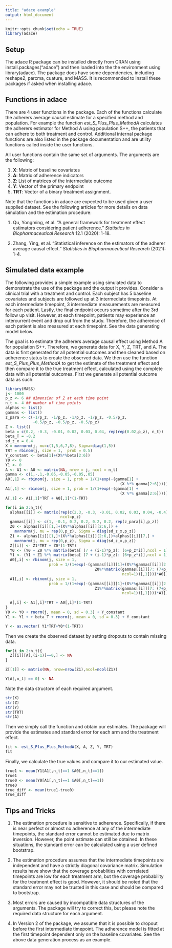 ```yaml
---
title: "adace example"
output: html_document
---
```


```r
knitr::opts_chunk$set(echo = TRUE)
library(adace)
```

## Setup

The adace R package can be installed directly from CRAN using 
install.packages("adace") and then loaded into the the environment using 
library(adace). The package does have some dependencies, including reshape2, 
parcma, cuature, and MASS. It is recommended to install these packages 
if asked when installing adace.


## Functions in adace

There are 4 user functions in the package. Each of the functions calculate the 
adherers average causal estimate for a specified method and population. 
For example the function *est_S_Plus_Plus_MethodA* calculates the adherers 
estimator for Method A using population S++, the patients that can adhere to 
both treatment and control. Additional internal package functions are also 
listed in the package documentation and are utility functions called inside 
the user functions.

All user functions contain the same set of arguments. The arguments are 
the following:

1. **X**: Matrix of baseline covariates
2. **A**: Matrix of adherence indicators
3. **Z**: List of matrices of the intermediate outcome
4. **Y**: Vector of the primary endpoint
5. **TRT**: Vector of a binary treatment assignment.

Note that the functions in adace are expected to be used given a user supplied 
dataset. See the following articles for more details on data simulation and 
the estimation procedure:

1. Qu, Yongming, et al. "A general framework for treatment effect estimators 
considering patient adherence." *Statistics in Biopharmaceutical Research* 12.1 
(2020): 1-18.

2. Zhang, Ying, et al. "Statistical inference on the estimators of the adherer 
average causal effect." *Statistics in Biopharmaceutical Research* (2021): 1-4.


## Simulated data example

The following provides a simple example using simulated data to demonstrate the
use of the package and the output it provides. Consider a clinical trial with a 
treatment and control. Each subject has 5 baseline covariates and subjects are 
followed up at 3 intermediate timepoints. At each intermediate timepoint, 3 
intermediate measurements are measured for each patient. Lastly, the final 
endpoint occurs sometime after the 3rd follow up visit. However, at each 
timepoint, patients may experience an intercurrent event and drop out from the 
study. Therefore, the adherence of each patient is also measured at each 
timepoint. See the data generating model below.

The goal is to estimate the adherers average causal effect using Method A for 
population S++. Therefore, we generate data for X, Y, Z, TRT, and A. 
The data is first generated for all potential outcomes and then cleaned based on
adherence status to create the observed data. We then use the function 
*est_S_Plus_Plus_MethodA* to get the estimate of the treatment effect and then 
compare it to the true treatment effect, calculated using the complete data with
all potential outcomes. First we generate all potential outcome data as such:

```r
library(MASS)
j<- 1000
p_z <- 6 ## dimension of Z at each time point
n_t <- 4 ## number of time points
alphas <- list()
gammas <- list()
z_para <- c(-1/p_z, -1/p_z, -1/p_z, -1/p_z, -0.5/p_z,
            -0.5/p_z, -0.5/p_z, -0.5/p_z)
Z <- list()
beta = c(0.2, -0.3, -0.01, 0.02, 0.03, 0.04, rep(rep(0.02,p_z), n_t))
beta_T = -0.2
sd_z_x = 0.4
X = mvrnorm(j, mu=c(1,5,6,7,8), Sigma=diag(1,5))
TRT = rbinom(j, size = 1,  prob = 0.5)
Y_constant <- beta[1]+(X%*%beta[2:6])
Y0 <- 0
Y1 <- 0
A <- A1 <- A0 <- matrix(NA, nrow = j, ncol = n_t)
gamma <- c(1,-.1,-0.05,-0.05,-0.05,.05)
A0[,1] <- rbinom(j, size = 1, prob = 1/(1+exp(-(gamma[1] + 
                                                  (X %*% gamma[2:6])))))
A1[,1] <- rbinom(j, size = 1, prob = 1/(1+exp(-(gamma[1] + 
                                                  (X %*% gamma[2:6])))))
A[,1] <- A1[,1]*TRT + A0[,1]*(1-TRT)

for(i in 2:n_t){
  alphas[[i]] <- matrix(rep(c(2.3, -0.3, -0.01, 0.02, 0.03, 0.04, -0.4),p_z),
                        ncol=p_z)
  gammas[[i]] <- c(1, -0.1, 0.2, 0.2, 0.2, 0.2, rep(z_para[i],p_z))
  Z0 <- alphas[[i]][1,]+(X%*%alphas[[i]][2:6,]) + 
    mvrnorm(j, mu = rep(0,p_z), Sigma = diag(sd_z_x,p_z))
  Z1 <- alphas[[i]][1,]+(X%*%alphas[[i]][2:6,])+alphas[[i]][7,] +
    mvrnorm(j, mu = rep(0,p_z), Sigma = diag(sd_z_x,p_z))
  Z[[i]] <- Z1*TRT + Z0*(1-TRT)
  Y0 <- (Y0 + Z0 %*% matrix(beta[ (7 + (i-1)*p_z): (6+p_z*i)],ncol = 1) )[,1]
  Y1 <- (Y1 + Z1 %*% matrix(beta[ (7 + (i-1)*p_z): (6+p_z*i)],ncol = 1) )[,1]
  A0[,i] <- rbinom(j, size = 1,
                   prob = 1/(1+exp(-(gammas[[i]][1]+(X%*%gammas[[i]][2:6])+
                                       Z0%*%matrix(gammas[[i]][7: (7+p_z-1)], 
                                                   ncol=1))[,1])))*A0[,i-1]
  A1[,i] <- rbinom(j, size = 1,
                   prob = 1/(1+exp(-(gammas[[i]][1]+(X%*%gammas[[i]][2:6])+
                                       Z1%*%matrix(gammas[[i]][7: (7+p_z-1)], 
                                                   ncol=1))[,1])))*A1[,i-1]
  
  A[,i] <- A1[,i]*TRT + A0[,i]*(1-TRT)
}
Y0 <- Y0 + rnorm(j, mean = 0, sd = 0.3) + Y_constant
Y1 <- Y1 + + beta_T + rnorm(j, mean = 0, sd = 0.3) + Y_constant

Y <- as.vector( Y1*TRT+Y0*(1-TRT))
```

Then we create the observed dataset by setting dropouts to contain missing data.

```r
for(i in 2:n_t){
  Z[[i]][A[,(i-1)]==0,] <- NA    
}

Z[[1]] <- matrix(NA, nrow=nrow(Z1),ncol=ncol(Z1))

Y[A[,n_t] == 0] <- NA   
```

Note the data structore of each required argument.

```r
str(X)
str(Z)
str(Y)
str(TRT)
str(A)
```

Then we simply call the function and obtain our estimates. The package will 
provide the estimates and standard error for each arm and the treatment effect.

```r
fit <- est_S_Plus_Plus_MethodA(X, A, Z, Y, TRT)
fit
```

Finally, we calculate the true values and compare it to our estimated value. 

```r
true1 <- mean(Y1[A1[,n_t]==1 &A0[,n_t]==1])
true1
true0 <- mean(Y0[A1[,n_t]==1 &A0[,n_t]==1])
true0
true_diff <- mean(true1-true0)
true_diff
```

## Tips and Tricks

1. The estimation procedure is sensitive to adherence. Specifically, if there is
near perfect or almost no adherence at any of the intermediate timepoints, the
standard error cannot be estimated due to matrix inversion. However, the point
estimate can still be obtained. In these situations, the standard error can be
calculated using a user defined bootstrap. 

2. The estimation procedure assumes that the intermediate timepoints are 
independent and have a strictly diagonal covariance matrix. Simulation results
have show that the coverage probablities with correlated timepoints are low for
each treatment arm, but the coverage probability for the treatment effect is 
good. However, it should be noted that the standard error may not be trusted 
in this case and should be compared to bootstrap.

3. Most errors are caused by incompatible data structures of the arguments. 
The package will try to correct this, but please note the required data 
structure for each argument.

4. In Version 2 of the package, we assume that it is possible to dropout before
the first intermediate timepoint. The adherence model is fitted at the first
timepoint dependent only on the baseline covariates. See the above data 
generation process as an example. 
